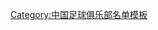{{Football squad with groups
|name=1998年甲B分类名单天津
|bgcolor=#FFFFFF
|bordercolor=#808080
|textcolor=#002080
|title=[[天津泰达足球俱乐部|<span style="color:#002080">天津泰达</span>]] — [[1998年中国足球甲B联赛|<span style="color:#002080">1998年</span>]][[中国足球甲B联赛|<span style="color:#002080">甲B联赛</span>]]冠军
|group1=全年参赛球员
|list1=<div>
{{Football squad2 player|no=1|name=[[施连志]]}}
{{Football squad2 player|no=2|name=[[郝海涛]]}}
{{Football squad2 player|no=3|name=[[石勇 (足球运动员)|石勇]]}}
{{Football squad2 player|no=4|name=[[高飞 (足球运动员)|高飞]]<small>([[队长 (足球)|c]])</small>}}
{{Football squad2 player|no=5|name=[[邵庚]]}}
{{Football squad2 player|no=6|name=[[李时锋]]}}
{{Football squad2 player|no=7|name=[[朱艺]]}}
{{Football squad2 player|no=8|name=[[王俊 (足球运动员)|王俊]]}}
{{Football squad2 player|no=9|name=[[方根燮]]}}
{{Football squad2 player|no=10|name=[[迟嵘亮]]}}
{{Football squad2 player|no=11|name={{flagicon|Argentina}} [[福尔特 (天津泰达98赛季外援)|福尔特]]}}
{{Football squad2 player|no=12|name=[[田玉来]]}}
{{Football squad2 player|no=13|name={{flagicon|Congo DR}} [[佐拉·基尼亚姆比|佐拉]]}}
{{Football squad2 player|no=14|name=[[马云岭]]}}
{{Football squad2 player|no=15|name=[[孙建军]]}}
{{Football squad2 player|no=16|name=[[侯桐]]}}
{{Football squad2 player|no=17|name=[[高玉勇]]}}
{{Football squad2 player|no=18|name={{flagicon|Brazil}} [[奥斯瓦尔多·科辛斯基|奥斯瓦尔多]]}}
{{Football squad2 player|no=19|name=[[芦欣]]}}
{{Football squad2 player|no=20|name=[[于根伟]]}}
{{Football squad2 player|no=21|name=[[霍建霆]]}}
{{Football squad2 player|no=22|name=[[张凤梧]]}}
{{Football squad2 player|no=23|name=[[王军 (1976年)|王军]]}}
{{Football squad2 player|no=24|name=[[刘云飞 (1979年)|刘云飞]]}}
{{Football squad2 player|no=25|name=[[贾骥]]}}
{{Football squad2 player|no=26|name={{flagicon|Uruguay}} [[罗德里格·雷莫斯|雷莫斯]]}}
{{Football squad2 player|no=28|name=[[张效瑞]]}}
{{Football squad2 player|no=29|name=[[刘晨]]}}
{{Football squad2 player|no=30|name=[[李健 (1977年)|李健]]}}
</div>
|group2=夏季转入球员
|list2=<div>
{{Football squad2 player|no=28|name=[[张效瑞]]}}
{{Football squad2 player|no=26|name={{flagicon|Uruguay}} [[罗德里格·雷莫斯|雷莫斯]]}}
{{Football squad2 player|no=30|name=[[李健 (1977年)|李健]]}}
</div>
|group3=夏季转出球员
|list3=<div>
{{Football squad2 player|no=11|name={{flagicon|Argentina}} [[福尔特 (天津泰达98赛季外援)|福尔特]]}}
</div>
|group4=主教练
|list4=[[蔺新江]]；{{flagicon|Uruguay}} [[奥斯瓦尔多·吉梅内斯|吉梅内斯]]
}}
<noinclude>
{{DEFAULTSORT:Tianjin Teda F.C. Squad 1998}}
[[Category:中国足球俱乐部名单模板]]
</noinclude>